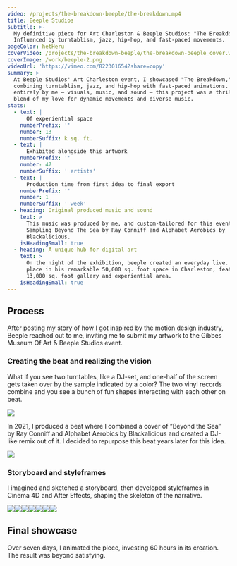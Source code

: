```yaml
---
video: /projects/the-breakdown-beeple/the-breakdown.mp4
title: Beeple Studios
subtitle: >-
  My definitive piece for Art Charleston & Beeple Studios: "The Breakdown."
  Influenced by turntablism, jazz, hip-hop, and fast-paced movements.
pageColor: hetHeru
coverVideo: /projects/the-breakdown-beeple/the-breakdown-beeple_cover.webm
coverImage: /work/beeple-2.png
videoUrl: 'https://vimeo.com/822301654?share=copy'
summary: >
  At Beeple Studios' Art Charleston event, I showcased "The Breakdown," a piece
  combining turntablism, jazz, and hip-hop with fast-paced animations. Created
  entirely by me — visuals, music, and sound — this project was a thrilling
  blend of my love for dynamic movements and diverse music.
stats:
  - text: |
      Of experiential space
    numberPrefix: ''
    number: 13
    numberSuffix: k sq. ft.
  - text: |
      Exhibited alongside this artwork
    numberPrefix: ''
    number: 47
    numberSuffix: ' artists'
  - text: |
      Production time from first idea to final export
    numberPrefix: ''
    number: 1
    numberSuffix: ' week'
  - heading: Original produced music and sound
    text: >
      This music was produced by me, and custom-tailored for this event.
      Sampling Beyond The Sea by Ray Conniff and Alphabet Aerobics by
      Blackalicious.
    isHeadingSmall: true
  - heading: A unique hub for digital art
    text: >
      On the night of the exhibition, beeple created an everyday live. Taking
      place in his remarkable 50,000 sq. foot space in Charleston, featuring a
      13,000 sq. foot gallery and experiential area.
    isHeadingSmall: true
---
```


## Process

After posting my story of how I got inspired by the motion design industry, Beeple reached out to me, inviting me to submit my artwork to the Gibbes Museum Of Art & Beeple Studios event.

### Creating the beat and realizing the vision

What if you see two turntables, like a DJ-set, and one-half of the screen gets taken over by the sample indicated by a color? The two vinyl records combine and you see a bunch of fun shapes interacting with each other on beat.

![](/projects/the-breakdown-beeple/making-the-beat/turntable-notion-concept.png)

In 2021, I produced a beat where I combined a cover of “Beyond the Sea” by Ray Conniff and Alphabet Aerobics by Blackalicious and created a DJ-like remix out of it. I decided to repurpose this beat years later for this idea.

![](</projects/the-breakdown-beeple/making-the-beat/Screenshot 2024-01-28 at 1.03.02 PM.png>)

### Storyboard and styleframes

I imagined and sketched a storyboard, then developed styleframes in Cinema 4D and After Effects, shaping the skeleton of the narrative.

![](/projects/the-breakdown-beeple/storyboard/2023-03-27_the-turnable-1_storyboard_v2.0.jpg)![](/projects/the-breakdown-beeple/storyboard/2023-03-28_the-turntable-1_scene-1_v0.4.png)![](/projects/the-breakdown-beeple/storyboard/2023-03-28_the-turntable-1_styleframe_3a_v1.0.png)![](/projects/the-breakdown-beeple/storyboard/2023-03-28_the-turntable-1_styleframe_8c_v1.0.png)![](/projects/the-breakdown-beeple/storyboard/2023-03-28_the-turntable-1_styleframe_6a_v1.0.png)![](/projects/the-breakdown-beeple/storyboard/2023-03-28_the-turntable-1_scene-9_v0.1.jpg)![](/projects/the-breakdown-beeple/storyboard/2023-03-28_the-turntable-1_styleframe_10.v1.0.png)

## Final showcase

Over seven days, I animated the piece, investing 60 hours in its creation. The result was beyond satisfying.
